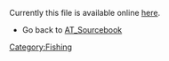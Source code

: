 Currently this file is available online [http://www.cd3wd.com/cd3wd_40/JF/420/09-325.pdf here].
*Go back to [[AT_Sourcebook]]
[[Category:Fishing]]